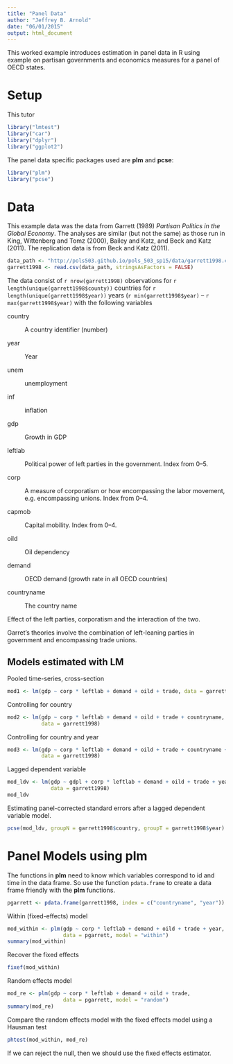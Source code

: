 ```yaml
---
title: "Panel Data"
author: "Jeffrey B. Arnold"
date: "06/01/2015"
output: html_document
---
```


This worked example introduces estimation in panel data in R using example on partisan governments and economics measures for a panel of OECD states.

# Setup

This tutor
```r
library("lmtest")
library("car")
library("dplyr")
library("ggplot2")
```

The panel data specific packages used are **plm** and **pcse**:
```r
library("plm")
library("pcse")
```



# Data
 
This example data was the data from Garrett (1989) *Partisan Politics in the Global Economy*.
The analyses are similar (but not the same) as those run in King, Wittenberg and Tomz (2000), Bailey and Katz, and Beck and Katz (2011). 
The replication data is from Beck and Katz (2011).


```r
data_path <- "http://pols503.github.io/pols_503_sp15/data/garrett1998.csv"
garrett1998 <- read.csv(data_path, stringsAsFactors = FALSE)
```

The data consist of `r nrow(garrett1998)` observations for `r length(unique(garrett1998$county))` countries for `r length(unique(garrett1998$year))` years (`r min(garrett1998$year)` -- `r max(garrett1998$year)` with the following variables

country

:    A country identifier (number)

year

:    Year

unem

:    unemployment

inf

:    inflation

gdp

:    Growth in GDP

leftlab

:    Political power of left parties in the government. Index from 0--5.

corp

:    A measure of corporatism or how encompassing the labor movement, e.g. encompassing unions. Index from 0--4.

capmob

:    Capital mobility. Index from 0--4.

oild

:    Oil dependency

demand

:    OECD demand (growth rate in all OECD countries)

countryname

:    The country name

Effect of the left parties, corporatism and the interaction of the two.


Garret's theories involve the combination of left-leaning parties in government and encompassing trade unions.

## Models estimated with LM

Pooled time-series, cross-section

```r
mod1 <- lm(gdp ~ corp * leftlab + demand + oild + trade, data = garrett1998)
```

Controlling for country

```r
mod2 <- lm(gdp ~ corp * leftlab + demand + oild + trade + countryname,
           data = garrett1998)
```


Controlling for country and year

```r
mod3 <- lm(gdp ~ corp * leftlab + demand + oild + trade + countryname + factor(year),
           data = garrett1998)
```

Lagged dependent variable

```r
mod_ldv <- lm(gdp ~ gdpl + corp * leftlab + demand + oild + trade + year,
              data = garrett1998)
mod_ldv
```

Estimating panel-corrected standard errors after a lagged dependent variable model.
```r
pcse(mod_ldv, groupN = garrett1998$country, groupT = garrett1998$year)
```


# Panel Models using **plm**

The functions in **plm** need to know which variables correspond to id and time in the data frame. 
So use the function `pdata.frame` to create a data frame friendly with the **plm** functions.
```r
pgarrett <- pdata.frame(garrett1998, index = c("countryname", "year"))
```

Within (fixed-effects) model

```r

mod_within <- plm(gdp ~ corp * leftlab + demand + oild + trade + year,
                  data = pgarrett, model = "within")
summary(mod_within)
```
Recover the fixed effects 
```r
fixef(mod_within)
```

Random effects model

```r
mod_re <- plm(gdp ~ corp * leftlab + demand + oild + trade,
                  data = pgarrett, model = "random")
summary(mod_re)
```

Compare the random effects model with the fixed effects model using a Hausman test
```r
phtest(mod_within, mod_re)
```
If we can reject the null, then we should use the fixed effects estimator.




